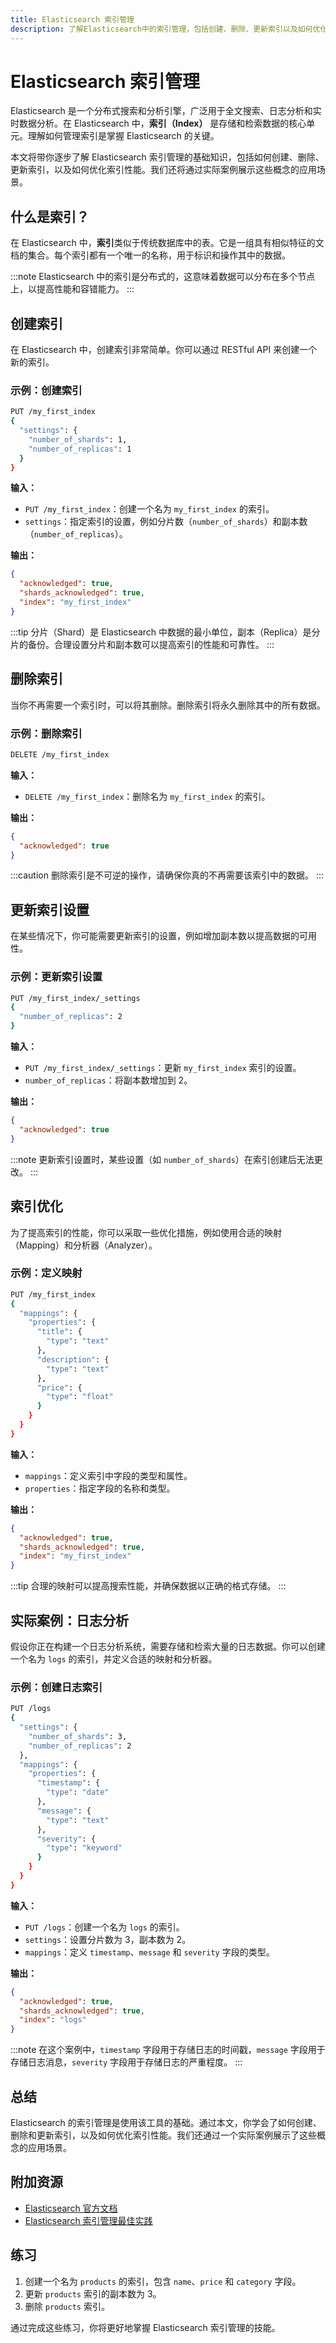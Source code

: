 ```yaml
---
title: Elasticsearch 索引管理
description: 了解Elasticsearch中的索引管理，包括创建、删除、更新索引以及如何优化索引性能。适合初学者的全面指南。
---
```


# Elasticsearch 索引管理

Elasticsearch 是一个分布式搜索和分析引擎，广泛用于全文搜索、日志分析和实时数据分析。在 Elasticsearch 中，**索引（Index）** 是存储和检索数据的核心单元。理解如何管理索引是掌握 Elasticsearch 的关键。

本文将带你逐步了解 Elasticsearch 索引管理的基础知识，包括如何创建、删除、更新索引，以及如何优化索引性能。我们还将通过实际案例展示这些概念的应用场景。

## 什么是索引？

在 Elasticsearch 中，**索引**类似于传统数据库中的表。它是一组具有相似特征的文档的集合。每个索引都有一个唯一的名称，用于标识和操作其中的数据。

:::note
Elasticsearch 中的索引是分布式的，这意味着数据可以分布在多个节点上，以提高性能和容错能力。
:::

## 创建索引

在 Elasticsearch 中，创建索引非常简单。你可以通过 RESTful API 来创建一个新的索引。

### 示例：创建索引

```bash
PUT /my_first_index
{
  "settings": {
    "number_of_shards": 1,
    "number_of_replicas": 1
  }
}
```

**输入：**

- `PUT /my_first_index`：创建一个名为 `my_first_index` 的索引。
- `settings`：指定索引的设置，例如分片数（`number_of_shards`）和副本数（`number_of_replicas`）。

**输出：**

```json
{
  "acknowledged": true,
  "shards_acknowledged": true,
  "index": "my_first_index"
}
```

:::tip
分片（Shard）是 Elasticsearch 中数据的最小单位，副本（Replica）是分片的备份。合理设置分片和副本数可以提高索引的性能和可靠性。
:::

## 删除索引

当你不再需要一个索引时，可以将其删除。删除索引将永久删除其中的所有数据。

### 示例：删除索引

```bash
DELETE /my_first_index
```

**输入：**

- `DELETE /my_first_index`：删除名为 `my_first_index` 的索引。

**输出：**

```json
{
  "acknowledged": true
}
```

:::caution
删除索引是不可逆的操作，请确保你真的不再需要该索引中的数据。
:::

## 更新索引设置

在某些情况下，你可能需要更新索引的设置，例如增加副本数以提高数据的可用性。

### 示例：更新索引设置

```bash
PUT /my_first_index/_settings
{
  "number_of_replicas": 2
}
```

**输入：**

- `PUT /my_first_index/_settings`：更新 `my_first_index` 索引的设置。
- `number_of_replicas`：将副本数增加到 2。

**输出：**

```json
{
  "acknowledged": true
}
```

:::note
更新索引设置时，某些设置（如 `number_of_shards`）在索引创建后无法更改。
:::

## 索引优化

为了提高索引的性能，你可以采取一些优化措施，例如使用合适的映射（Mapping）和分析器（Analyzer）。

### 示例：定义映射

```bash
PUT /my_first_index
{
  "mappings": {
    "properties": {
      "title": {
        "type": "text"
      },
      "description": {
        "type": "text"
      },
      "price": {
        "type": "float"
      }
    }
  }
}
```

**输入：**

- `mappings`：定义索引中字段的类型和属性。
- `properties`：指定字段的名称和类型。

**输出：**

```json
{
  "acknowledged": true,
  "shards_acknowledged": true,
  "index": "my_first_index"
}
```

:::tip
合理的映射可以提高搜索性能，并确保数据以正确的格式存储。
:::

## 实际案例：日志分析

假设你正在构建一个日志分析系统，需要存储和检索大量的日志数据。你可以创建一个名为 `logs` 的索引，并定义合适的映射和分析器。

### 示例：创建日志索引

```bash
PUT /logs
{
  "settings": {
    "number_of_shards": 3,
    "number_of_replicas": 2
  },
  "mappings": {
    "properties": {
      "timestamp": {
        "type": "date"
      },
      "message": {
        "type": "text"
      },
      "severity": {
        "type": "keyword"
      }
    }
  }
}
```

**输入：**

- `PUT /logs`：创建一个名为 `logs` 的索引。
- `settings`：设置分片数为 3，副本数为 2。
- `mappings`：定义 `timestamp`、`message` 和 `severity` 字段的类型。

**输出：**

```json
{
  "acknowledged": true,
  "shards_acknowledged": true,
  "index": "logs"
}
```

:::note
在这个案例中，`timestamp` 字段用于存储日志的时间戳，`message` 字段用于存储日志消息，`severity` 字段用于存储日志的严重程度。
:::

## 总结

Elasticsearch 的索引管理是使用该工具的基础。通过本文，你学会了如何创建、删除和更新索引，以及如何优化索引性能。我们还通过一个实际案例展示了这些概念的应用场景。

## 附加资源

- [Elasticsearch 官方文档](https://www.elastic.co/guide/en/elasticsearch/reference/current/index.html)
- [Elasticsearch 索引管理最佳实践](https://www.elastic.co/blog/elasticsearch-index-management-best-practices)

## 练习

1. 创建一个名为 `products` 的索引，包含 `name`、`price` 和 `category` 字段。
2. 更新 `products` 索引的副本数为 3。
3. 删除 `products` 索引。

通过完成这些练习，你将更好地掌握 Elasticsearch 索引管理的技能。